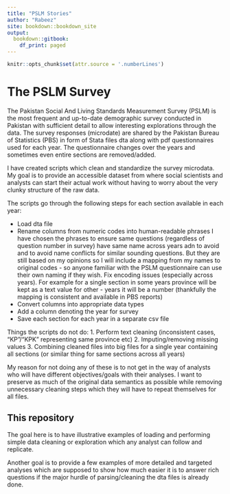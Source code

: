 ```yaml
--- 
title: "PSLM Stories"
author: "Rabeez"
site: bookdown::bookdown_site
output:
  bookdown::gitbook:
    df_print: paged
---
```


```r
knitr::opts_chunk$set(attr.source = '.numberLines')
```

# The PSLM Survey {-}

The Pakistan Social And Living Standards Measurement Survey (PSLM) is the most frequent and up-to-date demographic survey conducted in Pakistan with sufficient detail to allow interesting explorations through the data. The survey responses (microdate) are shared by the Pakistan Bureau of Statistics (PBS) in form of Stata files dta along with pdf questionnaires used for each year. The questionnaire changes over the years and sometimes even entire sections are removed/added.

I have created scripts which clean and standardize the survey microdata. My goal is to provide an accessible dataset from where social scientists and analysts can start their actual work without having to worry about the very clunky structure of the raw data.

The scripts go through the following steps for each section available in each year:

- Load dta file
- Rename columns from numeric codes into human-readable phrases
I have chosen the phrases to ensure same questions (regardless of question number in survey) have same name across years adn to avoid and to avoid name conflicts for similar sounding questions. But they are still based on my opinions so I will include a mapping from my names to original codes - so anyone familiar with the PSLM questionnaire can use their own naming if they wish.
Fix encoding issues (especially across years). For example for a single section in some years province will be kept as a text value for other - years it will be a number (thankfully the mapping is consistent and available in PBS reports)
- Convert columns into appropriate data types
- Add a column denoting the year for survey
- Save each section for each year in a separate csv file

Things the scripts do not do:
1. Perform text cleaning (inconsistent cases, "KP"/"KPK" representing same province etc)
2. Imputing/removing missing values
3. Combining cleaned files into big files for a single year containing all sections (or similar thing for same sections across all years)

My reason for not doing any of these is to not get in the way of analysts who will have different objectives/goals with their analyses. I want to preserve as much of the original data semantics as possible while removing unnecessary cleaning steps which they will have to repeat themselves for all files.

## This repository

The goal here is to have illustrative examples of loading and performing simple data cleaning or exploration which any analyst can follow and replicate. 

Another goal is to provide a few examples of more detailed and targeted analyses which are supposed to show how much easier it is to answer rich questions if the major hurdle of parsing/cleaning the dta files is already done. 
